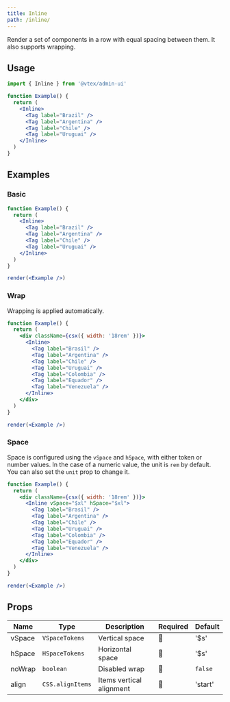 ```yaml
---
title: Inline
path: /inline/
---
```


Render a set of components in a row with equal spacing between them. It also supports wrapping.

## Usage

```jsx
import { Inline } from '@vtex/admin-ui'

function Example() {
  return (
    <Inline>
      <Tag label="Brazil" />
      <Tag label="Argentina" />
      <Tag label="Chile" />
      <Tag label="Uruguai" />
    </Inline>
  )
}
```

## Examples

### Basic

```jsx noInline live
function Example() {
  return (
    <Inline>
      <Tag label="Brazil" />
      <Tag label="Argentina" />
      <Tag label="Chile" />
      <Tag label="Uruguai" />
    </Inline>
  )
}

render(<Example />)
```

### Wrap

Wrapping is applied automatically.

```jsx noInline live
function Example() {
  return (
    <div className={csx({ width: '18rem' })}>
      <Inline>
        <Tag label="Brasil" />
        <Tag label="Argentina" />
        <Tag label="Chile" />
        <Tag label="Uruguai" />
        <Tag label="Colombia" />
        <Tag label="Equador" />
        <Tag label="Venezuela" />
      </Inline>
    </div>
  )
}

render(<Example />)
```

### Space

Space is configured using the `vSpace` and `hSpace`, with either token or number values. In the case of a numeric value, the unit is `rem` by default. You can also set the `unit` prop to change it.

```jsx noInline live
function Example() {
  return (
    <div className={csx({ width: '18rem' })}>
      <Inline vSpace="$xl" hSpace="$xl">
        <Tag label="Brasil" />
        <Tag label="Argentina" />
        <Tag label="Chile" />
        <Tag label="Uruguai" />
        <Tag label="Colombia" />
        <Tag label="Equador" />
        <Tag label="Venezuela" />
      </Inline>
    </div>
  )
}

render(<Example />)
```

## Props

| Name   | Type             | Description              | Required | Default |
| ------ | ---------------- | ------------------------ | -------- | ------- |
| vSpace | `VSpaceTokens`   | Vertical space           | 🚫       | '$s'    |
| hSpace | `HSpaceTokens`   | Horizontal space         | 🚫       | '$s'    |
| noWrap | `boolean`        | Disabled wrap            | 🚫       | `false` |
| align  | `CSS.alignItems` | Items vertical alignment | 🚫       | 'start' |
